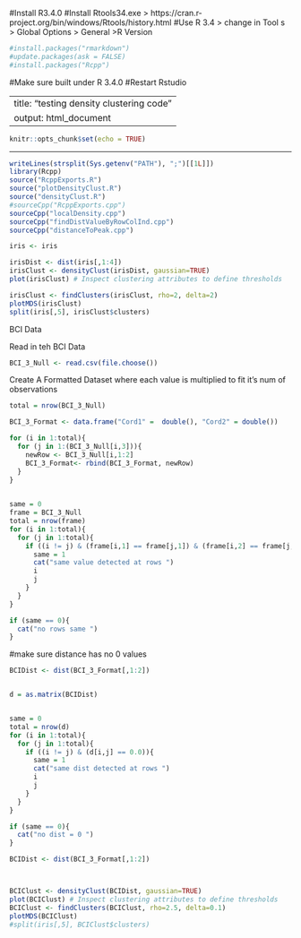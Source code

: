 
#Install R3.4.0
#Install Rtools34.exe > https://cran.r-project.org/bin/windows/Rtools/history.html
#Use R 3.4 > change in Tool s > Global Options > General >R Version
```{r}
#install.packages("rmarkdown")
#update.packages(ask = FALSE)
#install.packages("Rcpp")


```
#Make sure built under R 3.4.0
#Restart Rstudio


---
title: "testing density clustering code"
output: html_document
---

```{r setup, include=FALSE}
knitr::opts_chunk$set(echo = TRUE)
```



----------------------------------------------------------------------------------

```{r}

writeLines(strsplit(Sys.getenv("PATH"), ";")[[1L]])
library(Rcpp)
source("RcppExports.R")
source("plotDensityClust.R")
source("densityClust.R")
#sourceCpp("RcppExports.cpp")
sourceCpp("localDensity.cpp")
sourceCpp("findDistValueByRowColInd.cpp")
sourceCpp("distanceToPeak.cpp")
```


```{r}
iris <- iris

irisDist <- dist(iris[,1:4])
irisClust <- densityClust(irisDist, gaussian=TRUE)
plot(irisClust) # Inspect clustering attributes to define thresholds

irisClust <- findClusters(irisClust, rho=2, delta=2)
plotMDS(irisClust)
split(iris[,5], irisClust$clusters)
```

BCI Data

Read in teh BCI Data
```{r}
BCI_3_Null <- read.csv(file.choose())
```



Create A Formatted Dataset where each value is multiplied to fit it's num of observations
```{r}

total = nrow(BCI_3_Null)

BCI_3_Format <- data.frame("Cord1" =  double(), "Cord2" = double())

for (i in 1:total){
  for (j in 1:(BCI_3_Null[i,3])){
    newRow <- BCI_3_Null[i,1:2]
    BCI_3_Format<- rbind(BCI_3_Format, newRow)
  }
}
    
```



```{r}
same = 0
frame = BCI_3_Null
total = nrow(frame)
for (i in 1:total){
  for (j in 1:total){
    if ((i != j) & (frame[i,1] == frame[j,1]) & (frame[i,2] == frame[j,2])){
      same = 1
      cat("same value detected at rows ")
      i
      j
    }
  }
}

if (same == 0){
  cat("no rows same ")
}
```

#make sure distance has no 0 values
```{r}
BCIDist <- dist(BCI_3_Format[,1:2])


d = as.matrix(BCIDist)


same = 0
total = nrow(d)
for (i in 1:total){
  for (j in 1:total){
    if ((i != j) & (d[i,j] == 0.0)){
      same = 1
      cat("same dist detected at rows ")
      i
      j
    }
  }
}

if (same == 0){
  cat("no dist = 0 ")
}
```


```{r}


BCIDist <- dist(BCI_3_Format[,1:2])



BCIClust <- densityClust(BCIDist, gaussian=TRUE)
plot(BCIClust) # Inspect clustering attributes to define thresholds
BCIClust <- findClusters(BCIClust, rho=2.5, delta=0.1)
plotMDS(BCIClust)
#split(iris[,5], BCIClust$clusters)



```


